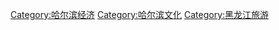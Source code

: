 [[Category:哈尔滨经济|Category:哈尔滨经济]]
[[Category:哈尔滨文化|Category:哈尔滨文化]]
[[Category:黑龙江旅游|Category:黑龙江旅游]]